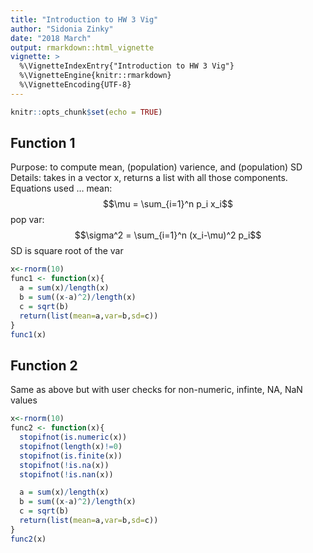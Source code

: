 ```yaml
---
title: "Introduction to HW 3 Vig"
author: "Sidonia Zinky"
date: "2018 March"
output: rmarkdown::html_vignette
vignette: >
  %\VignetteIndexEntry{"Introduction to HW 3 Vig"}
  %\VignetteEngine{knitr::rmarkdown}
  %\VignetteEncoding{UTF-8}
---
```


```r
knitr::opts_chunk$set(echo = TRUE)
```

## Function 1
Purpose: to compute mean, (population) varience, and (population) SD 
Details: takes in a vector x, returns a list with all those components.
Equations used ...
mean:
$$\mu = \sum_{i=1}^n p_i x_i$$
pop var:
$$\sigma^2 = \sum_{i=1}^n (x_i-\mu)^2 p_i$$
SD is square root of the var
``` r
x<-rnorm(10)
func1 <- function(x){
  a = sum(x)/length(x)
  b = sum((x-a)^2)/length(x)
  c = sqrt(b)
  return(list(mean=a,var=b,sd=c))
}
func1(x)
```

## Function 2
Same as above but with user checks for non-numeric, infinte, NA, NaN values
``` r
x<-rnorm(10)
func2 <- function(x){
  stopifnot(is.numeric(x))
  stopifnot(length(x)!=0)
  stopifnot(is.finite(x))
  stopifnot(!is.na(x))
  stopifnot(!is.nan(x))

  a = sum(x)/length(x)
  b = sum((x-a)^2)/length(x)
  c = sqrt(b)
  return(list(mean=a,var=b,sd=c))
}
func2(x)
```

